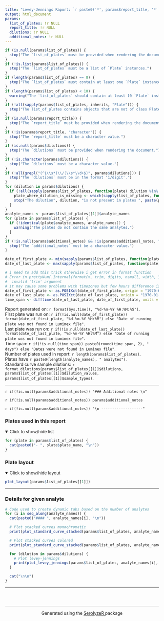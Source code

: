 ```yaml
---
title: "Levey-Jennings Raport: `r paste0('*', params$report_title, '*')`"
output: html_document
params:
  list_of_plates: !r NULL
  report_title: !r NULL
  dilutions: !r NULL
  additional_notes: !r NULL
---
```


```r
if (is.null(params$list_of_plates)) {
  stop("The `list_of_plates` must be provided when rendering the document.")
}
if (!is.list(params$list_of_plates)) {
  stop("The `list_of_plates` must be a list of `Plate` instances.")
}
if (length(params$list_of_plates) == 0) {
  stop("The `list_of_plates` must contain at least one `Plate` instance.")
}
if (length(params$list_of_plates) < 10) {
  warning("The `list_of_plates` should contain at least 10 `Plate` instances to generate a comprehensive report.")
}
if (!all(sapply(params$list_of_plates, inherits, "Plate"))) {
  stop("The list_of_plates contains objects that are not of class Plate.")
}
if (is.null(params$report_title)) {
  stop("The `report_title` must be provided when rendering the document.")
}
if (!is(params$report_title, "character")) {
  stop("The `report_title` must be a character value.")
}
if (is.null(params$dilutions)) {
  stop("The `dilutions` must be provided when rendering the document.")
}
if (!is.character(params$dilutions)) {
  stop("The `dilutions` must be a character value.")
}
if (!all(grepl("(^1\\s*)\\/(\\s*\\d+$)", params$dilutions))) {
  stop("The `dilutions` must be in the format '1/digit'.")
}
for (dilution in params$dilutions) {
  if (!all(sapply(params$list_of_plates, function(plate) dilution %in% plate$get_dilution("STANDARD CURVE")))) {
    plate_where_dilution_is_missing <- which(sapply(list_of_plates, function(plate) !(dilution %in% plate$get_dilution("STANDARD CURVE"))))
    stop("The dilution", dilution, "is not present in plates ", paste(plate_where_dilution_is_missing, collapse = ", "))
  }
}
analyte_names <- params$list_of_plates[[1]]$analyte_names
for (plate in params$list_of_plates) {
  if (!identical(plate$analyte_names, analyte_names)) {
    warning("The plates do not contain the same analytes.")
  }
}
if (!is.null(params$additional_notes) && !is(params$additional_notes, "character")) {
  stop("The `additional_notes` must be a character value.")
}

date_of_first_plate <- min(sapply(params$list_of_plates, function(plate) plate$plate_datetime))
date_of_last_plate <- max(sapply(params$list_of_plates, function(plate) plate$plate_datetime))

# i need to add this trick otherwise i get error in format function
# Error in prettyNum(.Internal(format(x, trim, digits, nsmall, width, 3L,  :
#  invalid 'trim' argument
# it may cause some problems with timezones but few hours difference is not a big deal
date_of_first_plate <- as.POSIXct(date_of_first_plate, origin = "1970-01-01", tz = "UTC")
date_of_last_plate <- as.POSIXct(date_of_last_plate, origin = "1970-01-01", tz = "UTC")
time_span <- difftime(date_of_last_plate, date_of_first_plate, units = "days")
```

Report generated on:  `r format(Sys.time(), "%d-%m-%Y %H:%M:%S")`.  
First plate was run on: `r if(!is.null(date_of_first_plate)) format(date_of_first_plate, "%d-%m-%Y %H:%M") else "Date of running plate was not found in Luminex file"`.  
Last plate was run on: `r if(!is.null(date_of_last_plate)) format(date_of_last_plate, "%d-%m-%Y %H:%M") else "Date of running plate was not found in Luminex file"`.  
Time span: `r if(!is.null(time_span)) paste0(round(time_span, 2), " days") else "Dates were not found in Luminex file"`.  
Number of plates used in report: `r length(params$list_of_plates)`.  
Plates have `r paste0(length(analyte_names), " analytes")`.  
Standard curve sample dilutions: `r format_dilutions(params$list_of_plates[[1]]$dilutions, params$list_of_plates[[1]]$dilution_values, params$list_of_plates[[1]]$sample_types)`.

------------------

`r if(!is.null(params$additional_notes)) "### Additional notes \n" `  

`r if(!is.null(params$additional_notes)) params$additional_notes `  

`r if(!is.null(params$additional_notes)) "\n -------------------" ` 

### Plates used in this report

<details open>
  <summary>Click to show/hide list</summary>
```r
for (plate in params$list_of_plates) {
  cat(paste0("- ", plate$plate_name, "\n"))
}
```
</details>

### Plate layout

<details open>
  <summary>Click to show/hide layout</summary>
```r
plot_layout(params$list_of_plates[[1]])
```
</details>

------------------
 
### Details for given analyte {.tabset .tabset-fade}

```r
# Code used to create dynamic tabs based on the number of analytes
for (i in seq_along(analyte_names)) {
  cat(paste0("#### ", analyte_names[i], "\n"))

  # Plot stacked curves monochromatic
  print(plot_standard_curve_stacked(params$list_of_plates, analyte_names[i]))

  # Plot stacked curves colored
  print(plot_standard_curve_stacked(params$list_of_plates, analyte_names[i], monochromatic = FALSE))

  for (dilution in params$dilutions) {
    # Plot levey-jennings
    print(plot_levey_jennings(params$list_of_plates, analyte_names[i], dilution))
  }

  cat("\n\n")
}
```

------------------

### &nbsp;

<hr />
<p style="text-align: center;">Generated using the <a href="https://github.com/mini-pw/SerolyzeR">SerolyzeR </a> package </p>



